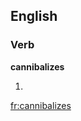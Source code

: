 ==English==

===Verb===
'''cannibalizes'''

# {{third-person singular of|[[cannibalize]]}}

[[fr:cannibalizes]]
